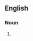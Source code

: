 {{also|callboy|call boy}}
==English==

===Noun===
{{en-noun|head=[[call]]-[[boy]]}}

# {{alternative spelling of|en|callboy}}